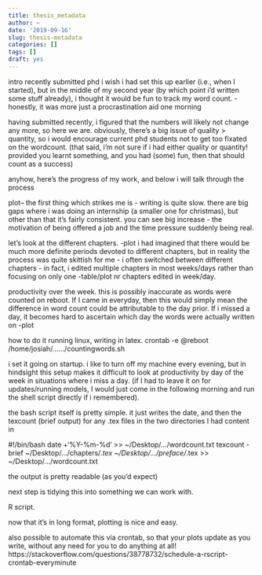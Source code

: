 ```yaml
---
title: thesis_metadata
author: ~
date: '2019-09-16'
slug: thesis-metadata
categories: []
tags: []
draft: yes
---
```



intro
recently submitted phd
i wish i had set this up earlier (i.e., when I started), but in the middle of my second year (by which point i'd written some stuff already), i thought it would be fun to track my word count.
- honestly, it was more just a procrastination aid one morning

having submitted recently, i figured that the numbers will likely not change any more, so here we are.
obviously, there's a big issue of quality > quantity, so i would encourage current phd students not to get too fixated on the wordcount.
(that said, i'm not sure if i had either quality or quantity! provided you learnt something, and you had (some) fun, then that should count as a success)

anyhow, here's the progress of my work, and below i will talk through the process

plot--
the first thing which strikes me is - writing is quite slow.
there are big gaps where i was doing an internship (a smaller one for christmas), but other than that it's fairly consistent.
you can see big increase - the motivation of being offered a job and the time pressure suddenly being real.


let's look at the different chapters. 
-plot
i had imagined that there would be much more definite periods devoted to different chapters, but in reality the process was quite skittish for me - i often switched between different chapters - in fact, i edited multiple chapters in most weeks/days rather than focusing on only one
-table/plot
nr chapters edited in week/day.

productivity over the week.
this is possibly inaccurate as words were counted on reboot. If I came in everyday, then this would simply mean the difference in word count could be attributable to the day prior. If i missed a day, it becomes hard to ascertain which day the words were actually written on
-plot


how to do it
running linux, writing in latex.
crontab -e
@reboot /home/josiah/....../countingwords.sh

i set it going on startup. i like to turn off my machine every evening, but in hindsight this setup makes it difficult to look at productivity by day of the week in situations where i miss a day.
(if I had to leave it on for updates/running models, I would just come in the following morning and run the shell script directly if i remembered).


the bash script itself is pretty simple.
it just writes the date, and then the texcount (brief output) for any .tex files in the two directories I had content in

#!/bin/bash
date +'%Y-%m-%d' >> ~/Desktop/.../wordcount.txt
texcount -brief ~/Desktop/.../chapters/*.tex ~/Desktop/.../preface/*.tex >> ~/Desktop/.../wordcount.txt


the output is pretty readable (as you'd expect)

next step is tidying this into something we can work with.

R script.

now that it's in long format, plotting is nice and easy.


also possible to automate this via crontab, so that your plots update as you write, without any need for you to do anything at all!
https://stackoverflow.com/questions/38778732/schedule-a-rscript-crontab-everyminute







